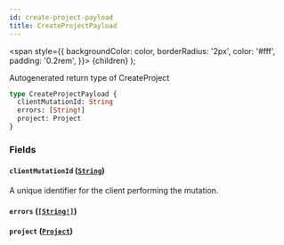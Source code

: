 ```yaml
---
id: create-project-payload
title: CreateProjectPayload
---
```


<span
style={{
      backgroundColor: color,
      borderRadius: '2px',
      color: '#fff',
      padding: '0.2rem',
    }}>
{children}
</span>
);

Autogenerated return type of CreateProject

```graphql
type CreateProjectPayload {
  clientMutationId: String
  errors: [String!]
  project: Project
}
```

### Fields

#### `clientMutationId` ([`String`](/api/graphql/documentation/scalars/string))

A unique identifier for the client performing the mutation.

#### `errors` ([`[String!]`](/api/graphql/documentation/scalars/string))

#### `project` ([`Project`](/api/graphql/documentation/objects/project))
